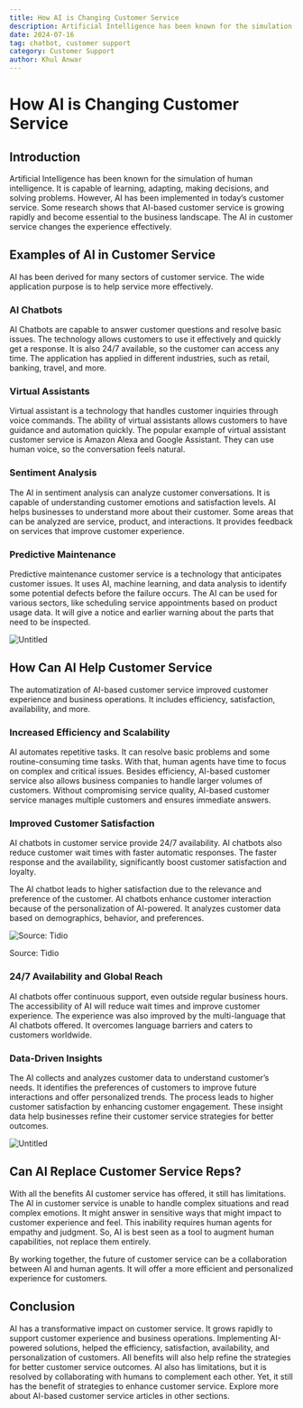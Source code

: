 ```yaml
---
title: How AI is Changing Customer Service
description: Artificial Intelligence has been known for the simulation of human intelligence. It is capable of learning, adapting, making decisions, and solving problems
date: 2024-07-16
tag: chatbot, customer support
category: Customer Support
author: Khul Anwar
---
```


# How AI is Changing Customer Service


## **Introduction**

Artificial Intelligence has been known for the simulation of human intelligence. It is capable of learning, adapting, making decisions, and solving problems. However, AI has been implemented in today’s customer service. Some research shows that AI-based customer service is growing rapidly and become essential to the business landscape. The AI in customer service changes the experience effectively.

## **Examples of AI in Customer Service**

AI has been derived for many sectors of customer service. The wide application purpose is to help service more effectively.

### **AI Chatbots**

AI Chatbots are capable to answer customer questions and resolve basic issues. The technology allows customers to use it effectively and quickly get a response. It is also 24/7 available, so the customer can access any time. The application has applied in different industries, such as retail, banking, travel, and more.

### **Virtual Assistants**

Virtual assistant is a technology that handles customer inquiries through voice commands. The ability of virtual assistants allows customers to have guidance and automation quickly. The popular example of virtual assistant customer service is Amazon Alexa and Google Assistant. They can use human voice, so the conversation feels natural.

### **Sentiment Analysis**

The AI in sentiment analysis can analyze customer conversations. It is capable of understanding customer emotions and satisfaction levels. AI helps businesses to understand more about their customer. Some areas that can be analyzed are service, product, and interactions. It provides feedback on services that improve customer experience.

### **Predictive Maintenance**

Predictive maintenance customer service is a technology that anticipates customer issues. It uses AI, machine learning, and data analysis to identify some potential defects before the failure occurs. The AI can be used for various sectors, like scheduling service appointments based on product usage data. It will give a notice and earlier warning about the parts that need to be inspected.

![Untitled](./img/ai-chatbot.png)

## **How Can AI Help Customer Service**

The automatization of AI-based customer service improved customer experience and business operations. It includes efficiency, satisfaction, availability, and more.

### **Increased Efficiency and Scalability**

AI automates repetitive tasks. It can resolve basic problems and some routine-consuming time tasks. With that, human agents have time to focus on complex and critical issues. Besides efficiency, AI-based customer service also allows business companies to handle larger volumes of customers. Without compromising service quality, AI-based customer service manages multiple customers and ensures immediate answers.

### **Improved Customer Satisfaction**

AI chatbots in customer service provide 24/7 availability. AI chatbots also reduce customer wait times with faster automatic responses. The faster response and the availability, significantly boost customer satisfaction and loyalty.

The AI chatbot leads to higher satisfaction due to the relevance and preference of the customer. AI chatbots enhance customer interaction because of the personalization of AI-powered. It analyzes customer data based on demographics, behavior, and preferences.

![Source: Tidio](./img/how-chatbot-improve-customer-satisfication.png)

Source: Tidio

### **24/7 Availability and Global Reach**

AI chatbots offer continuous support, even outside regular business hours. The accessibility of AI will reduce wait times and improve customer experience. The experience was also improved by the multi-language that AI chatbots offered. It overcomes language barriers and caters to customers worldwide.

### **Data-Driven Insights**

The AI collects and analyzes customer data to understand customer’s needs. It identifies the preferences of customers to improve future interactions and offer personalized trends. The process leads to higher customer satisfaction by enhancing customer engagement. These insight data help businesses refine their customer service strategies for better outcomes. 

![Untitled](./img/chatbot-with-data-driven.png)

## **Can AI Replace Customer Service Reps?**

With all the benefits AI customer service has offered, it still has limitations. The AI in customer service is unable to handle complex situations and read complex emotions. It might answer in sensitive ways that might impact to customer experience and feel. This inability requires human agents for empathy and judgment. So, AI is best seen as a tool to augment human capabilities, not replace them entirely.

By working together, the future of customer service can be a collaboration between AI and human agents. It will offer a more efficient and personalized experience for customers.

## **Conclusion**

AI has a transformative impact on customer service. It grows rapidly to support customer experience and business operations. Implementing AI-powered solutions, helped the efficiency, satisfaction, availability, and personalization of customers. All benefits will also help refine the strategies for better customer service outcomes. AI also has limitations, but it is resolved by collaborating with humans to complement each other. Yet, it still has the benefit of strategies to enhance customer service. Explore more about AI-based customer service articles in other sections.